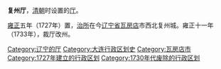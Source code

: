 '''复州厅'''，[[清朝|清朝]]时设置的[[厅_(行政区划)|厅]]。

[[雍正|雍正]]五年（1727年）置，[[治所|治所]]在今[[辽宁省|辽宁省]][[瓦房店|瓦房店]]市西北复州城。雍正十一年（1733年），裁厅改州。

{{清朝行政区划小作品}}
[[Category:辽宁的厅|Category:辽宁的厅]]
[[Category:大连行政区划史|Category:大连行政区划史]]
[[Category:瓦房店市|Category:瓦房店市]]
[[Category:1727年建立的行政区划|Category:1727年建立的行政区划]]
[[Category:1730年代废除的行政区划|Category:1730年代废除的行政区划]]